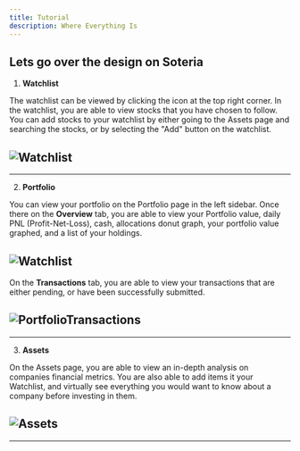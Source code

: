 ```yaml
---
title: Tutorial
description: Where Everything Is
---
```


## Lets go over the design on Soteria

1. **Watchlist**

The watchlist can be viewed by clicking the icon at the top right corner. In the watchlist, you are able to view stocks that you have chosen to follow.
You can add stocks to your watchlist by either going to the Assets page and searching the stocks, or by selecting the "Add" button on the watchlist.

## ![Watchlist](./Images/Watchlist.png)

---

2. **Portfolio**

You can view your portfolio on the Portfolio page in the left sidebar. Once there on the **Overview** tab,
you are able to view your Portfolio value, daily PNL (Profit-Net-Loss), cash, allocations donut graph, your portfolio value graphed, and a list of your holdings.

## ![Watchlist](./Images/PortfolioOverview.png)

On the **Transactions** tab, you are able to view your transactions that are either pending, or have been successfully submitted.

## ![PortfolioTransactions](./Images/PortfolioTransactions.png)

---

3. **Assets**

On the Assets page, you are able to view an in-depth analysis on companies financial metrics. You are also able to add items it your Watchlist, and
virtually see everything you would want to know about a company before investing in them.

## ![Assets](./Images/Assets.png)

---
